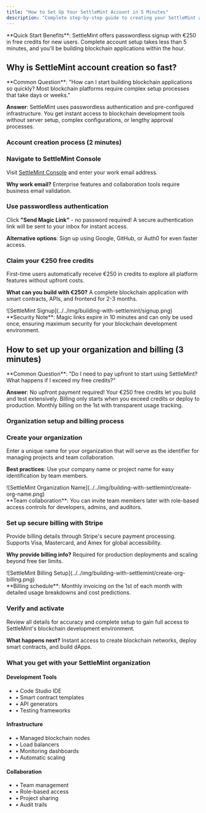 ```yaml
---
title: "How to Set Up Your SettleMint Account in 5 Minutes"
description: "Complete step-by-step guide to creating your SettleMint account and organization. Get €250 free credits to start building blockchain applications immediately. No complex setup required - passwordless authentication with magic links."
---
```



<Callout type="info">
**Quick Start Benefits**: SettleMint offers passwordless signup with €250 in free credits for new users. Complete account setup takes less than 5 minutes, and you'll be building blockchain applications within the hour.
</Callout>

## Why is SettleMint account creation so fast?

<Callout type="question">
**Common Question**: "How can I start building blockchain applications so quickly? Most blockchain platforms require complex setup processes that take days or weeks."
</Callout>

**Answer**: SettleMint uses passwordless authentication and pre-configured infrastructure. You get instant access to blockchain development tools without server setup, complex configurations, or lengthy approval processes.

### Account creation process (2 minutes)

<Steps>
<Step>

### Navigate to SettleMint Console

Visit [SettleMint Console](https://console.settlemint.com/) and enter your work email address.

**Why work email?** Enterprise features and collaboration tools require business email validation.

</Step>
<Step>

### Use passwordless authentication

Click **"Send Magic Link"** - no password required! A secure authentication link will be sent to your inbox for instant access.

**Alternative options**: Sign up using Google, GitHub, or Auth0 for even faster access.

</Step>
<Step>

### Claim your €250 free credits

First-time users automatically receive €250 in credits to explore all platform features without upfront costs.

**What can you build with €250?** A complete blockchain application with smart contracts, APIs, and frontend for 2-3 months.

</Step>
</Steps>

<div className="grid grid-cols-2 gap-4 items-start mt-6">
  <div>
    ![SettleMint Signup](../../img/building-with-settlemint/signup.png)
  </div>
  <div className="pt-4">
    <Callout type="tip">
    **Security Note**: Magic links expire in 10 minutes and can only be used once, ensuring maximum security for your blockchain development environment.
    </Callout>
  </div>
</div>

## How to set up your organization and billing (3 minutes)

<Callout type="question">
**Common Question**: "Do I need to pay upfront to start using SettleMint? What happens if I exceed my free credits?"
</Callout>

**Answer**: No upfront payment required! Your €250 free credits let you build and test extensively. Billing only starts when you exceed credits or deploy to production. Monthly billing on the 1st with transparent usage tracking.

### Organization setup and billing process

<Steps>
<Step>

### Create your organization

Enter a unique name for your organization that will serve as the identifier for managing projects and team collaboration.

**Best practices**: Use your company name or project name for easy identification by team members.

<div className="grid grid-cols-2 gap-4 items-start mt-4">
  <div>
    ![SettleMint Organization Name](../../img/building-with-settlemint/create-org-name.png)
  </div>
  <div className="pt-2">
    <Callout type="tip">
    **Team collaboration**: You can invite team members later with role-based access controls for developers, admins, and auditors.
    </Callout>
  </div>
</div>

</Step>
<Step>

### Set up secure billing with Stripe

Provide billing details through Stripe's secure payment processing. Supports Visa, Mastercard, and Amex for global accessibility.

**Why provide billing info?** Required for production deployments and scaling beyond free tier limits.

<div className="grid grid-cols-2 gap-4 items-start mt-4">
  <div>
    ![SettleMint Billing Setup](../../img/building-with-settlemint/create-org-billing.png)
  </div>
  <div className="pt-2">
    <Callout type="info">
    **Billing schedule**: Monthly invoicing on the 1st of each month with detailed usage breakdowns and cost predictions.
    </Callout>
  </div>
</div>

</Step>
<Step>

### Verify and activate

Review all details for accuracy and complete setup to gain full access to SettleMint's blockchain development environment.

**What happens next?** Instant access to create blockchain networks, deploy smart contracts, and build dApps.

</Step>
</Steps>

### What you get with your SettleMint organization

<div className="grid grid-cols-1 md:grid-cols-3 gap-4 mt-6">
  <Card className="p-4">
    <h4 className="font-semibold mb-2">Development Tools</h4>
    <ul className="text-sm space-y-1">
      <li>• Code Studio IDE</li>
      <li>• Smart contract templates</li>
      <li>• API generators</li>
      <li>• Testing frameworks</li>
    </ul>
  </Card>
  
  <Card className="p-4">
    <h4 className="font-semibold mb-2">Infrastructure</h4>
    <ul className="text-sm space-y-1">
      <li>• Managed blockchain nodes</li>
      <li>• Load balancers</li>
      <li>• Monitoring dashboards</li>
      <li>• Automatic scaling</li>
    </ul>
  </Card>
  
  <Card className="p-4">
    <h4 className="font-semibold mb-2">Collaboration</h4>
    <ul className="text-sm space-y-1">
      <li>• Team management</li>
      <li>• Role-based access</li>
      <li>• Project sharing</li>
      <li>• Audit trails</li>
    </ul>
  </Card>
</div>